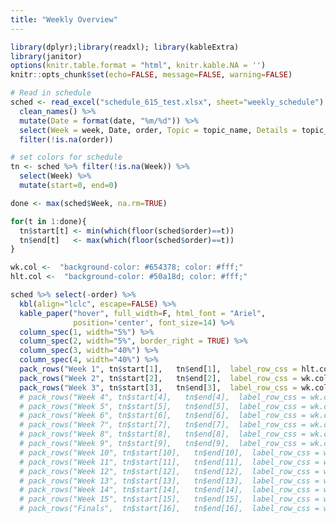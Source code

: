 ```yaml
---
title: "Weekly Overview"
---
```


```r
library(dplyr);library(readxl); library(kableExtra)
library(janitor)
options(knitr.table.format = "html", knitr.kable.NA = '') 
knitr::opts_chunk$set(echo=FALSE, message=FALSE, warning=FALSE) 

# Read in schedule
sched <- read_excel("schedule_615_test.xlsx", sheet="weekly_schedule") %>% 
  clean_names() %>%
  mutate(Date = format(date, "%m/%d")) %>% 
  select(Week = week, Date, order, Topic = topic_name, Details = topic_subtitle) %>%
  filter(!is.na(order))

# set colors for schedule
tn <- sched %>% filter(!is.na(Week)) %>% 
  select(Week) %>% 
  mutate(start=0, end=0)

done <- max(sched$Week, na.rm=TRUE)

for(t in 1:done){
  tn$start[t] <- min(which(floor(sched$order)==t))
  tn$end[t]   <- max(which(floor(sched$order)==t))
}

wk.col <-  "background-color: #654378; color: #fff;"
hlt.col <-  "background-color: #50a18d; color: #fff;"

```

```r
sched %>% select(-order) %>%
  kbl(align="lclc", escape=FALSE) %>%
  kable_paper("hover", full_width=F, html_font = "Ariel",
              position='center', font_size=14) %>%
  column_spec(1, width="5%") %>% 
  column_spec(2, width="5%", border_right = TRUE) %>% 
  column_spec(3, width="40%") %>% 
  column_spec(4, width="40%") %>% 
  pack_rows("Week 1", tn$start[1],   tn$end[1],  label_row_css = hlt.col) %>%
  pack_rows("Week 2", tn$start[2],   tn$end[2],  label_row_css = wk.col) %>%
  pack_rows("Week 3", tn$start[3],   tn$end[3],  label_row_css = wk.col) 
  # pack_rows("Week 4", tn$start[4],   tn$end[4],  label_row_css = wk.col) %>%
  # pack_rows("Week 5", tn$start[5],   tn$end[5],  label_row_css = wk.col) %>%
  # pack_rows("Week 6", tn$start[6],   tn$end[6],  label_row_css = wk.col) %>%
  # pack_rows("Week 7", tn$start[7],   tn$end[7],  label_row_css = wk.col) %>%
  # pack_rows("Week 8", tn$start[8],   tn$end[8],  label_row_css = wk.col) %>%
  # pack_rows("Week 9", tn$start[9],   tn$end[9],  label_row_css = wk.col) %>%
  # pack_rows("Week 10", tn$start[10],   tn$end[10],  label_row_css = wk.col) %>%
  # pack_rows("Week 11", tn$start[11],   tn$end[11],  label_row_css = wk.col) %>%
  # pack_rows("Week 12", tn$start[12],   tn$end[12],  label_row_css = wk.col) %>%
  # pack_rows("Week 13", tn$start[13],   tn$end[13],  label_row_css = wk.col) %>%
  # pack_rows("Week 14", tn$start[14],   tn$end[14],  label_row_css = wk.col) %>%
  # pack_rows("Week 15", tn$start[15],   tn$end[15],  label_row_css = wk.col) %>%
  # pack_rows("Finals",  tn$start[16],   tn$end[16],  label_row_css = wk.col)
```
